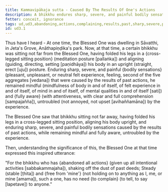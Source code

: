 ```yaml
---
title: Kammavipākaja sutta - Caused By The Results Of One's Actions
description: A bhikkhu endures sharp, severe, and painful bodily sensations caused by the results of past actions, while remaining mindful and fully aware, untroubled by the experience.
fetter: conceit, ignorance
tags: ud,ud3,abandoning,actions,complaining,results,past,sharp,severe,painful, kamma
id: ud3.1
---
```


Thus have I heard - At one time, the Blessed One was dwelling in Sāvatthi, in Jeta's Grove, Anāthapiṇḍika's park. Now, at that time, a certain bhikkhu was sitting not far from the Blessed One, having folded his legs in a \{cross-legged sitting position} (meditation posture [pallaṅka]) and aligning (guiding, directing, setting [paṇidhāya]) his body in an upright (straight, erect [uju]) posture. Enduring sharp, severe, and painful \{bodily sensations} (pleasant, unpleasant, or neutral felt experience, feeling, second of the five aggregates [vedana]) that were caused by the results of past actions, he remained mindful (mindfulness of body in and of itself, of felt experience in and of itself, of mind in and of itself, of mental qualities in and of itself [sati]) and \{fully aware} (with attentiveness, with clear and full comprehension [sampajañña]), untroubled (not annoyed, not upset [avihaññamāna]) by the experience.

The Blessed One saw that bhikkhu sitting not far away, having folded his legs in a cross-legged sitting position, aligning his body upright, and enduring sharp, severe, and painful bodily sensations caused by the results of past actions, while remaining mindful and fully aware, untroubled by the experience.

Then, understanding the significance of this, the Blessed One at that time expressed this inspired utterance:

"For the bhikkhu who has \{abandoned all actions} (given up all intentional activities [sabbakammajaha]),
shaking off the dust of past deeds;
Steady (stable [ṭhita]) and \{free from 'mine'} (not holding on to anything as I, me, or mine [amama]), such a one,
has no need \{to complain} (to tell, to say [lapetave]) to anyone."